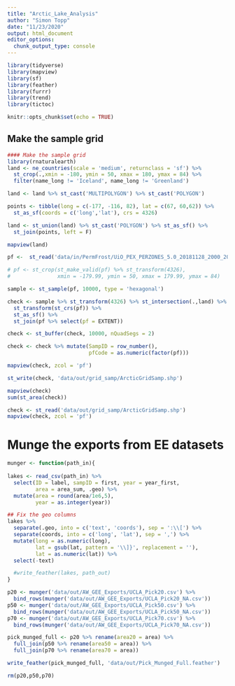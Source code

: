 ```yaml
---
title: "Arctic_Lake_Analysis"
author: "Simon Topp"
date: "11/23/2020"
output: html_document
editor_options: 
  chunk_output_type: console
---
```


```r
library(tidyverse)
library(mapview)
library(sf)
library(feather)
library(furrr)
library(trend)
library(tictoc)

knitr::opts_chunk$set(echo = TRUE)
```

## Make the sample grid

```r
#### Make the sample grid
library(rnaturalearth)
land <- ne_countries(scale = 'medium', returnclass = 'sf') %>%
  st_crop(.,xmin = -180, ymin = 50, xmax = 180, ymax = 84) %>%
  filter(name_long != 'Iceland', name_long != 'Greenland')

land <- land %>% st_cast('MULTIPOLYGON') %>% st_cast('POLYGON')

points <- tibble(long = c(-177, -116, 82), lat = c(67, 60,62)) %>%
  st_as_sf(coords = c('long','lat'), crs = 4326)

land <- st_union(land) %>% st_cast('POLYGON') %>% st_as_sf() %>%
  st_join(points, left = F)

mapview(land)

pf <-  st_read('data/in/PermFrost/UiO_PEX_PERZONES_5.0_20181128_2000_2016_NH/UiO_PEX_PERZONES_5.0_20181128_2000_2016_NH.shp')

# pf <- st_crop(st_make_valid(pf) %>% st_transform(4326), 
#               xmin = -179.99, ymin = 50, xmax = 179.99, ymax = 84)

sample <- st_sample(pf, 10000, type = 'hexagonal')

check <- sample %>% st_transform(4326) %>% st_intersection(.,land) %>%
  st_transform(st_crs(pf)) %>%
  st_as_sf() %>%
  st_join(pf %>% select(pf = EXTENT))

check <- st_buffer(check, 10000, nQuadSegs = 2)

check <- check %>% mutate(SampID = row_number(),
                          pfCode = as.numeric(factor(pf))) 

mapview(check, zcol = 'pf')

st_write(check, 'data/out/grid_samp/ArcticGridSamp.shp')

mapview(check)
sum(st_area(check))

check <- st_read('data/out/grid_samp/ArcticGridSamp.shp')
mapview(check, zcol = 'pf')
```

# Munge the exports from EE datasets

```r

munger <- function(path_in){
  
lakes <- read_csv(path_in) %>%  
  select(ID = label, sampID = first, year = year_first, 
         area = area_sum, .geo) %>%
  mutate(area = round(area/1e6,5),
         year = as.integer(year))

## Fix the geo columns
lakes %>% 
  separate(.geo, into = c('text', 'coords'), sep = ':\\[') %>% 
  separate(coords, into = c('long', 'lat'), sep = ',') %>% 
  mutate(long = as.numeric(long), 
         lat = gsub(lat, pattern = '\\]}', replacement = ''), 
         lat = as.numeric(lat)) %>%
  select(-text)

  #write_feather(lakes, path_out)
}

p20 <- munger('data/out/AW_GEE_Exports/UCLA_Pick20.csv') %>%
  bind_rows(munger('data/out/AW_GEE_Exports/UCLA_Pick20_NA.csv'))
p50 <- munger('data/out/AW_GEE_Exports/UCLA_Pick50.csv') %>%
  bind_rows(munger('data/out/AW_GEE_Exports/UCLA_Pick50_NA.csv'))
p70 <- munger('data/out/AW_GEE_Exports/UCLA_Pick70.csv') %>%
  bind_rows(munger('data/out/AW_GEE_Exports/UCLA_Pick70_NA.csv'))

pick_munged_full <- p20 %>% rename(area20 = area) %>%
  full_join(p50 %>% rename(area50 = area)) %>%
  full_join(p70 %>% rename(area70 = area))

write_feather(pick_munged_full, 'data/out/Pick_Munged_Full.feather')

rm(p20,p50,p70)

```

